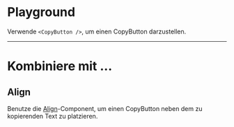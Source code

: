 # Playground

Verwende `<CopyButton />`, um einen CopyButton darzustellen.

<LiveCodeEditor />

---

# Kombiniere mit ...

## Align

Benutze die [Align](/03-components/structure/align/overview)-Component, um einen
CopyButton neben dem zu kopierenden Text zu platzieren.

<LiveCodeEditor example="align" editorCollapsed />
